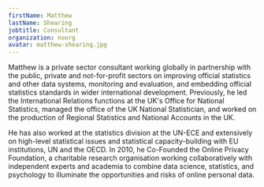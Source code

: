 ```yaml
---
firstName: Matthew
lastName: Shearing
jobtitle: Consultant
organization: noorg
avatar: matthew-shearing.jpg
---
```


Matthew is a private sector consultant working globally in partnership with the public, private and not-for-profit sectors on improving official statistics and other data systems, monitoring and evaluation, and embedding official statistics standards in wider international development. Previously, he led the International Relations functions at the UK's Office for National Statistics, managed the office of the UK National Statistician, and worked on the production of Regional Statistics and National Accounts in the UK.

He has also worked at the statistics division at the UN-ECE and extensively on high-level statistical issues and statistical capacity-building with EU institutions, UN and the OECD. In 2010, he Co-Founded the Online Privacy Foundation, a charitable research organisation working collaboratively with independent experts and academia to combine data science, statistics, and psychology to illuminate the opportunities and risks of online personal data.
